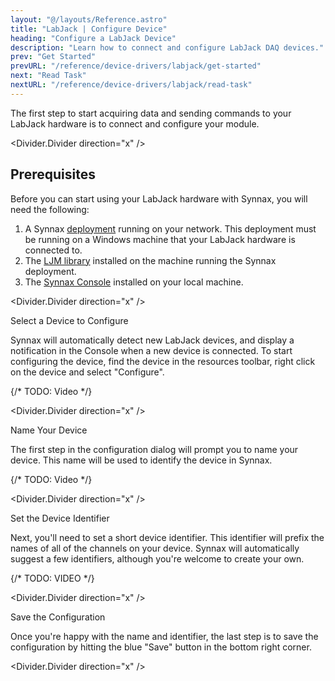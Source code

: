 ```yaml
---
layout: "@/layouts/Reference.astro"
title: "LabJack | Configure Device"
heading: "Configure a LabJack Device"
description: "Learn how to connect and configure LabJack DAQ devices."
prev: "Get Started"
prevURL: "/reference/device-drivers/labjack/get-started"
next: "Read Task"
nextURL: "/reference/device-drivers/labjack/read-task"
---
```



The first step to start acquiring data and sending commands to your LabJack hardware is
to connect and configure your module.

<Divider.Divider direction="x" />

## Prerequisites

Before you can start using your LabJack hardware with Synnax, you will need the following:

1. A Synnax [deployment](/reference/cluster/quick-start) running on your network. This
   deployment must be running on a Windows machine that your LabJack hardware is
   connected to.
2. The [LJM
   library](https://support.labjack.com/docs/ljm-software-installer-downloads-t4-t7-t8-digit)
   installed on the machine running the Synnax deployment.
3. The [Synnax Console](/reference/console/get-started) installed on your local machine.

<Divider.Divider direction="x" />

<StepText level="h2" step={1}>
  Select a Device to Configure
</StepText>

Synnax will automatically detect new LabJack devices, and display a notification in the
Console when a new device is connected. To start configuring the device, find the device
in the resources toolbar, right click on the device and select "Configure".

{/* TODO: Video */}

<Divider.Divider direction="x" />

<StepText level="h2" step={2}>
  Name Your Device
</StepText>

The first step in the configuration dialog will prompt you to name your device. This name
will be used to identify the device in Synnax.

{/* TODO: Video */}

<Divider.Divider direction="x" />

<StepText level="h2" step={3}>
  Set the Device Identifier
</StepText>

Next, you'll need to set a short device identifier. This identifier will prefix the
names of all of the channels on your device. Synnax will automatically suggest a few
identifiers, although you're welcome to create your own.

{/* TODO: VIDEO */}

<Divider.Divider direction="x" />

<StepText level="h2" step={3}>
  Save the Configuration
</StepText>

Once you're happy with the name and identifier, the last step is to save the
configuration by hitting the blue "Save" button in the bottom right corner.

<Divider.Divider direction="x" />

